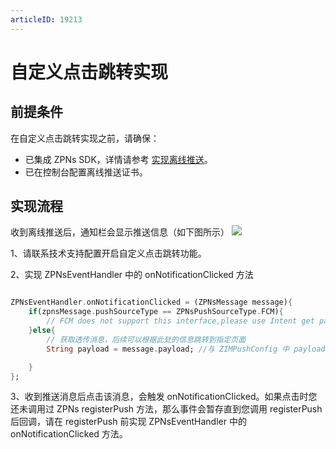 ```yaml
---
articleID: 19213
---
```


# 自定义点击跳转实现

## 前提条件

在自定义点击跳转实现之前，请确保：

- 已集成 ZPNs SDK，详情请参考 [实现离线推送](./Implement%20offline%20push%20notification.mdx)。
- 已在控制台配置离线推送证书。


## 实现流程

收到离线推送后，通知栏会显示推送信息（如下图所示）
<img src="/Users/wuyaolin/Downloads/Image_316112594921225.jpg"/>

1、请联系技术支持配置开启自定义点击跳转功能。

2、实现 ZPNsEventHandler 中的 onNotificationClicked 方法
```dart

ZPNsEventHandler.onNotificationClicked = (ZPNsMessage message){
    if(zpnsMessage.pushSourceType == ZPNsPushSourceType.FCM){
        // FCM does not support this interface,please use Intent get payload at Android Activity.
    }else{
        // 获取透传消息，后续可以根据此处的信息跳转到指定页面
        String payload = message.payload; //与 ZIMPushConfig 中 payload 字段内容一致

    }
};
```
3、收到推送消息后点击该消息，会触发 onNotificationClicked。如果点击时您还未调用过 ZPNs registerPush 方法，那么事件会暂存直到您调用 registerPush 后回调，请在 registerPush 前实现 ZPNsEventHandler 中的 onNotificationClicked 方法。




